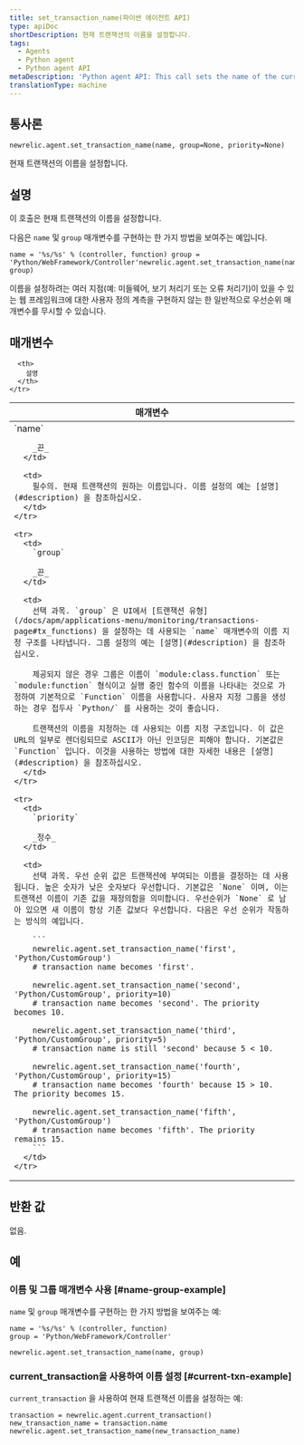 ```yaml
---
title: set_transaction_name(파이썬 에이전트 API)
type: apiDoc
shortDescription: 현재 트랜잭션의 이름을 설정합니다.
tags:
  - Agents
  - Python agent
  - Python agent API
metaDescription: 'Python agent API: This call sets the name of the current transaction.'
translationType: machine
---
```


## 통사론

```
newrelic.agent.set_transaction_name(name, group=None, priority=None)
```

현재 트랜잭션의 이름을 설정합니다.

## 설명

이 호출은 현재 트랜잭션의 이름을 설정합니다.

다음은 `name` 및 `group` 매개변수를 구현하는 한 가지 방법을 보여주는 예입니다.

```
name = '%s/%s' % (controller, function) group = 'Python/WebFramework/Controller'newrelic.agent.set_transaction_name(name, group)
```

이름을 설정하려는 여러 지점(예: 미들웨어, 보기 처리기 또는 오류 처리기)이 있을 수 있는 웹 프레임워크에 대한 사용자 정의 계측을 구현하지 않는 한 일반적으로 우선순위 매개변수를 무시할 수 있습니다.

## 매개변수

<table>
  <thead>
    <tr>
      <th width="25%">
        매개변수
      </th>

      <th>
        설명
      </th>
    </tr>
  </thead>

  <tbody>
    <tr>
      <td>
        `name`

        _끈_
      </td>

      <td>
        필수의. 현재 트랜잭션의 원하는 이름입니다. 이름 설정의 예는 [설명](#description) 을 참조하십시오.
      </td>
    </tr>

    <tr>
      <td>
        `group`

        _끈_
      </td>

      <td>
        선택 과목. `group` 은 UI에서 [트랜잭션 유형](/docs/apm/applications-menu/monitoring/transactions-page#tx_functions) 을 설정하는 데 사용되는 `name` 매개변수의 이름 지정 구조를 나타냅니다. 그룹 설정의 예는 [설명](#description) 을 참조하십시오.

        제공되지 않은 경우 그룹은 이름이 `module:class.function` 또는 `module:function` 형식이고 실행 중인 함수의 이름을 나타내는 것으로 가정하여 기본적으로 `Function` 이름을 사용합니다. 사용자 지정 그룹을 생성하는 경우 접두사 `Python/` 를 사용하는 것이 좋습니다.

        트랜잭션의 이름을 지정하는 데 사용되는 이름 지정 구조입니다. 이 값은 URL의 일부로 렌더링되므로 ASCII가 아닌 인코딩은 피해야 합니다. 기본값은 `Function` 입니다. 이것을 사용하는 방법에 대한 자세한 내용은 [설명](#description) 을 참조하십시오.
      </td>
    </tr>

    <tr>
      <td>
        `priority`

        _정수_
      </td>

      <td>
        선택 과목. 우선 순위 값은 트랜잭션에 부여되는 이름을 결정하는 데 사용됩니다. 높은 숫자가 낮은 숫자보다 우선합니다. 기본값은 `None` 이며, 이는 트랜잭션 이름이 기존 값을 재정의함을 의미합니다. 우선순위가 `None` 로 남아 있으면 새 이름이 항상 기존 값보다 우선합니다. 다음은 우선 순위가 작동하는 방식의 예입니다.

        ```
        newrelic.agent.set_transaction_name('first', 'Python/CustomGroup')
        # transaction name becomes 'first'.

        newrelic.agent.set_transaction_name('second', 'Python/CustomGroup', priority=10)
        # transaction name becomes 'second'. The priority becomes 10.

        newrelic.agent.set_transaction_name('third', 'Python/CustomGroup', priority=5)
        # transaction name is still 'second' because 5 < 10.

        newrelic.agent.set_transaction_name('fourth', 'Python/CustomGroup', priority=15)
        # transaction name becomes 'fourth' because 15 > 10. The priority becomes 15.

        newrelic.agent.set_transaction_name('fifth', 'Python/CustomGroup')
        # transaction name becomes 'fifth'. The priority remains 15.
        ```
      </td>
    </tr>
  </tbody>
</table>

## 반환 값

없음.

## 예

### 이름 및 그룹 매개변수 사용 [#name-group-example]

`name` 및 `group` 매개변수를 구현하는 한 가지 방법을 보여주는 예:

```
name = '%s/%s' % (controller, function) 
group = 'Python/WebFramework/Controller'

newrelic.agent.set_transaction_name(name, group)
```

### current_transaction을 사용하여 이름 설정 [#current-txn-example]

`current_transaction` 을 사용하여 현재 트랜잭션 이름을 설정하는 예:

```
transaction = newrelic.agent.current_transaction()
new_transaction_name = transaction.name
newrelic.agent.set_transaction_name(new_transaction_name)
```